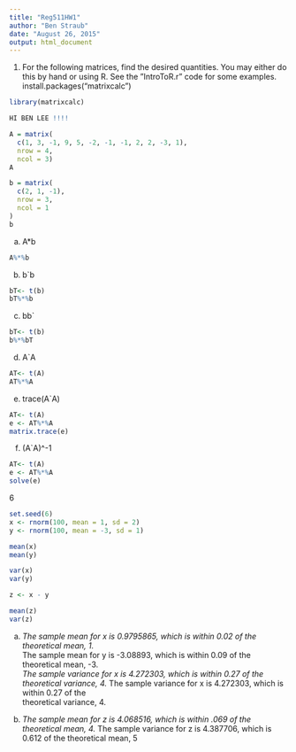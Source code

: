 ```yaml
---
title: "Reg511HW1"
author: "Ben Straub"
date: "August 26, 2015"
output: html_document
---
```


1. For the following matrices, find the desired quantities. You may either do this by hand or using R. See
the ”IntroToR.r” code for some examples.
install.packages("matrixcalc")
```r
library(matrixcalc)

HI BEN LEE !!!!

A = matrix(
  c(1, 3, -1, 9, 5, -2, -1, -1, 2, 2, -3, 1),
  nrow = 4,
  ncol = 3)
A

b = matrix(
  c(2, 1, -1),
  nrow = 3,
  ncol = 1
)
b


```

(a) A*b
```r
A%*%b
```

(b) b`b
```r
bT<- t(b)
bT%*%b
```

(c) bb`
```r
bT<- t(b)
b%*%bT
```

(d) A`A
```r
AT<- t(A)
AT%*%A
```

(e) trace(A`A)
```r
AT<- t(A)
e <- AT%*%A
matrix.trace(e)
```

(f) (A`A)^-1
```r
AT<- t(A)
e <- AT%*%A
solve(e)
```


##########      6   ##################
```r
set.seed(6)
x <- rnorm(100, mean = 1, sd = 2)
y <- rnorm(100, mean = -3, sd = 1)

mean(x)
mean(y)

var(x)
var(y)

z <- x - y

mean(z)
var(z)
```
(a)  *The sample mean for x is 0.9795865, which is within 0.02 of the theoretical mean, 1.    
     *The sample mean for y is -3.08893, which is within 0.09 of the   
     theoretical mean, -3.  
     *The sample variance for x is 4.272303, which is within 0.27 of the 
     theoretical variance, 4.
     *The sample variance for x is 4.272303, which is within 0.27 of the     
     theoretical variance, 4.
     
(b)  *The sample mean for z is 4.068516, which is within .069 of the     
     theoretical mean, 4.
     *The sample variance for z is 4.387706, which is 0.612 of the theoretical      mean, 5